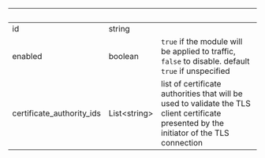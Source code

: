 | &nbsp;                    | &nbsp;             | &nbsp;                                                                                                                                    |
| ------------------------- | ------------------ | ----------------------------------------------------------------------------------------------------------------------------------------- |
| id                        | string             |                                                                                                                                           |
| enabled                   | boolean            | `true` if the module will be applied to traffic, `false` to disable. default `true` if unspecified                                        |
| certificate_authority_ids | List&lt;string&gt; | list of certificate authorities that will be used to validate the TLS client certificate presented by the initiator of the TLS connection |
